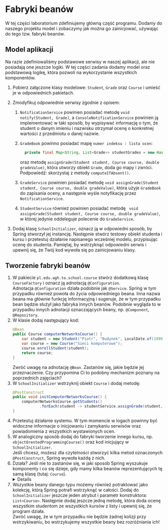 
# Fabryki beanów

W tej części laboratorium zdefiniujemy główną część programu. Dodamy do naszego projektu model i zobaczymy jak można go zainicjować, używając do tego tzw. fabryki beanów.

## Model aplikacji

Na razie zdefiniowaliśmy podstawowe serwisy w naszej aplikacji, ale nie posiadają one jeszcze logiki. W tej części zadania dodamy model oraz podstawową logikę, która pozwoli na wykorzystanie wszystkich komponentów.

1. Pobierz załączone klasy modelowe: `Student`, `Grade` oraz `Course` i umieść je w odpowiednich pakietach.
    <Cards>
    <Card title="&#11015; Student.java" href="/06-spring1/Student.java"/>
    <Card title="&#11015; Course.java" href="/06-spring1/Course.java"/>
    <Card title="&#11015; Grade.java" href="/06-spring1/Grade.java"/>
    </Cards>

1. Zmodyfikuj odpowiednie serwisy zgodnie z opisem:

   1. `NotificationService` powinien posiadać metodę `void notify(Student, Grade)`, a `ConsoleNotificationService` powinien ją implementować w taki sposób, by wypisywać informację o tym, że student o danym imieniu i nazwisku otrzymał ocenę o konkretnej wartości z przedmiotu o danej nazwie.

   1. `GradeBook` powinno posiadać mapę `numer indeksu : lista ocen`:

      ```java
	    private final Map<String, List<Grade>> studentGrades = new HashMap<>();
      ```
      oraz metodę `assignGrade(Student student, Course course, double gradeValue)`, która utworzy obiekt `Grade`, doda go mapy i zwróci. 
      <Callout type="default">  
      Podpowiedź: skorzystaj z metody `computeIfAbsent()`.  
      </Callout>

   1. `GradeService` powinien posiadać metodę `void assignGrade(Student student, Course course, double gradeValue)`, która użyje `GradeBook` do zapisania oceny, a następnie wyśle notyfikację przez `NotificationService`.
   1. `StudentService` również powinien posiadać metodę ` void assignGrade(Student student, Course course, double gradeValue)`, w której jedynie oddeleguje polecenie do `GradeService`.
1. Dodaj klasę `SchoolInitializer`, oznacz ją w odpowiedni sposób, by Spring stworzył jej instancję. Następnie stwórz testowy obiekt studenta i kursu i przetestuj działanie napisanego wcześniej modelu, przypisując ocenę do studenta. Pamiętaj, by wstrzyknąć odpowiedni serwis i upewnij się, że Twój kod wywoła się po zainicjowaniu klasy.
   

## Tworzenie fabryki beanów

1. W pakiecie `pl.edu.agh.to.school.course` stwórz dodatkową klasę `CourseFactory` i oznacz ją adnotacją `@Configuration`. 
    <Callout type="info">  
    Adnotacja `@Configuration` działa podobnie jak `@Service`. Spring w tym przypadku również powoła do życia odpowiedniego beana. Inna nazwa beana ma głównie funkcję informacyjną i sugeruje, że w tym przypadku bean będzie służył jako fabryka innych beanów. Podobnie wygląda to w przypadku innych adnotacji oznaczających beany, np. `@Component`, `@Repository`.  
    </Callout>
1. W klasie dodaj następujący kod:  
    ```java
    @Bean
    public Course computerNetworksCourse() {
        var student = new Student("Piotr", "Budynek", LocalDate.of(1990, 11, 7), "22334455", "budynek@student.agh.edu.pl");
        var course = new Course("Sieci komputerowe");
        course.enrollStudent(student);
        return course;
    }
    ```  
    Zwróć uwagę na adnotację `@Bean`. Zastanów się, jakie będzie jej przeznaczenie. Czy przypomina Ci to podobny mechanizm poznany na poprzednich zajęciach?
1. W `SchoolInitializer` wstrzyknij obiekt `Course` i dodaj metodę:  
    ```java
    @PostConstruct
    public void initComputerNetworksCourse() {
        computerNetworksCourse.getStudents()
                .forEach(student -> studentService.assignGrade(student, computerNetworksCourse, 4.5));
    }
    ```
1. Przetestuj działanie systemu. W tym momencie w logach powinny być widoczne informacje o inicjowaniu i zamykaniu serwisów oraz powiadomienia z wszystkich wystawionych ocen.
1. W analogiczny sposób dodaj do fabryki tworzenie innego kursu, np. `objectOrentedProgrammingCourse()` oraz kod inicjujący w `SchoolInitializer`.   
    <Callout>
    Jeśli chcesz, możesz dla czytelności stworzyć kilka metod oznaczonych `@PostConstruct`, Spring wywoła każdą z nich.
    </Callout>
1. Działa? Jeśli nie to zastanów się, w jaki sposób Spring wyszukuje komponenty i co się dzieje, gdy mamy kilka beanów reprezentujących tę samą klasę (tutaj: `Course`).
    <Details>
    Spring domyślnie wyszukuje beany po typie, ale jeśli pojawi się kolizja, zaczyna wyszukiwać po nazwie samego beana. Domyślnie nazwę beana określa nazwa jego klasy (co niewiele zmienia), ale jeśli bean jest tworzony przez fabrykę to nazwa metody tworzącej beana staje się nazwą beana. Wówczas żeby wstrzyknąć odpowiedniego beana musimy zadbać, by wstrzykiwany parametr również miał taką samą nazwę. Jeśli chcemy tego uniknąć, możemy posłużyć się adnotacją `@Qualifier`, która działa podobnie jak np. nazwane zależności z Guice.
    </Details>
1. Wszystkie beany danego typu możemy również potraktować jako kolekcję, którą Spring potrafi wstrzyknąć w całości. Dodaj do `SchoolInitializer` jeszcze jeden atrybut i parametr konstruktora: `List<Course>`. Następnie dodaj jeszcze jedną metodę, która doda ocenę wszystkim studentom ze wszystkich kursów z listy i upewnij się, że program działa.
    <Callout type="default">  
    Zwróć uwagę, że w tym przypadku nie będzie żadnej kolizji przy wstrzykiwaniu, bo wstrzykujemy wszystkie beany bez rozróżniania ich!
    </Callout>
